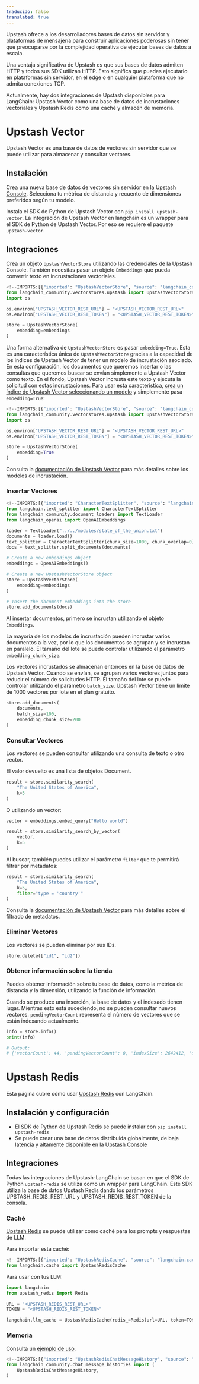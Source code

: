 ```yaml
---
traducido: falso
translated: true
---
```


Upstash ofrece a los desarrolladores bases de datos sin servidor y plataformas de mensajería para construir aplicaciones poderosas sin tener que preocuparse por la complejidad operativa de ejecutar bases de datos a escala.

Una ventaja significativa de Upstash es que sus bases de datos admiten HTTP y todos sus SDK utilizan HTTP.
Esto significa que puedes ejecutarlo en plataformas sin servidor, en el edge o en cualquier plataforma que no admita conexiones TCP.

Actualmente, hay dos integraciones de Upstash disponibles para LangChain:
Upstash Vector como una base de datos de incrustaciones vectoriales y Upstash Redis como una caché y almacén de memoria.

# Upstash Vector

Upstash Vector es una base de datos de vectores sin servidor que se puede utilizar para almacenar y consultar vectores.

## Instalación

Crea una nueva base de datos de vectores sin servidor en la [Upstash Console](https://console.upstash.com/vector).
Selecciona tu métrica de distancia y recuento de dimensiones preferidos según tu modelo.

Instala el SDK de Python de Upstash Vector con `pip install upstash-vector`.
La integración de Upstash Vector en langchain es un wrapper para el SDK de Python de Upstash Vector. Por eso se requiere el paquete `upstash-vector`.

## Integraciones

Crea un objeto `UpstashVectorStore` utilizando las credenciales de la Upstash Console.
También necesitas pasar un objeto `Embeddings` que pueda convertir texto en incrustaciones vectoriales.

```python
<!--IMPORTS:[{"imported": "UpstashVectorStore", "source": "langchain_community.vectorstores.upstash", "docs": "https://api.python.langchain.com/en/latest/vectorstores/langchain_community.vectorstores.upstash.UpstashVectorStore.html", "title": "Upstash Vector"}]-->
from langchain_community.vectorstores.upstash import UpstashVectorStore
import os

os.environ["UPSTASH_VECTOR_REST_URL"] = "<UPSTASH_VECTOR_REST_URL>"
os.environ["UPSTASH_VECTOR_REST_TOKEN"] = "<UPSTASH_VECTOR_REST_TOKEN>"

store = UpstashVectorStore(
    embedding=embeddings
)
```

Una forma alternativa de `UpstashVectorStore` es pasar `embedding=True`. Esta es una característica única
de `UpstashVectorStore` gracias a la capacidad de los índices de Upstash Vector
de tener un modelo de incrustación asociado. En esta configuración, los documentos que queremos insertar o
las consultas que queremos buscar se envían simplemente a Upstash Vector como texto. En el fondo,
Upstash Vector incrusta este texto y ejecuta la solicitud con estas incrustaciones. Para usar esta
característica, [crea un índice de Upstash Vector seleccionando un modelo](https://upstash.com/docs/vector/features/embeddingmodels#using-a-model)
y simplemente pasa `embedding=True`:

```python
<!--IMPORTS:[{"imported": "UpstashVectorStore", "source": "langchain_community.vectorstores.upstash", "docs": "https://api.python.langchain.com/en/latest/vectorstores/langchain_community.vectorstores.upstash.UpstashVectorStore.html", "title": "Upstash Vector"}]-->
from langchain_community.vectorstores.upstash import UpstashVectorStore
import os

os.environ["UPSTASH_VECTOR_REST_URL"] = "<UPSTASH_VECTOR_REST_URL>"
os.environ["UPSTASH_VECTOR_REST_TOKEN"] = "<UPSTASH_VECTOR_REST_TOKEN>"

store = UpstashVectorStore(
    embedding=True
)
```

Consulta la [documentación de Upstash Vector](https://upstash.com/docs/vector/features/embeddingmodels)
para más detalles sobre los modelos de incrustación.

### Insertar Vectores

```python
<!--IMPORTS:[{"imported": "CharacterTextSplitter", "source": "langchain.text_splitter", "docs": "https://api.python.langchain.com/en/latest/character/langchain_text_splitters.character.CharacterTextSplitter.html", "title": "Upstash Vector"}, {"imported": "TextLoader", "source": "langchain_community.document_loaders", "docs": "https://api.python.langchain.com/en/latest/document_loaders/langchain_community.document_loaders.text.TextLoader.html", "title": "Upstash Vector"}, {"imported": "OpenAIEmbeddings", "source": "langchain_openai", "docs": "https://api.python.langchain.com/en/latest/embeddings/langchain_openai.embeddings.base.OpenAIEmbeddings.html", "title": "Upstash Vector"}]-->
from langchain.text_splitter import CharacterTextSplitter
from langchain_community.document_loaders import TextLoader
from langchain_openai import OpenAIEmbeddings

loader = TextLoader("../../modules/state_of_the_union.txt")
documents = loader.load()
text_splitter = CharacterTextSplitter(chunk_size=1000, chunk_overlap=0)
docs = text_splitter.split_documents(documents)

# Create a new embeddings object
embeddings = OpenAIEmbeddings()

# Create a new UpstashVectorStore object
store = UpstashVectorStore(
    embedding=embeddings
)

# Insert the document embeddings into the store
store.add_documents(docs)
```

Al insertar documentos, primero se incrustan utilizando el objeto `Embeddings`.

La mayoría de los modelos de incrustación pueden incrustar varios documentos a la vez, por lo que los documentos se agrupan y se incrustan en paralelo.
El tamaño del lote se puede controlar utilizando el parámetro `embedding_chunk_size`.

Los vectores incrustados se almacenan entonces en la base de datos de Upstash Vector. Cuando se envían, se agrupan varios vectores juntos para reducir el número de solicitudes HTTP.
El tamaño del lote se puede controlar utilizando el parámetro `batch_size`. Upstash Vector tiene un límite de 1000 vectores por lote en el plan gratuito.

```python
store.add_documents(
    documents,
    batch_size=100,
    embedding_chunk_size=200
)
```

### Consultar Vectores

Los vectores se pueden consultar utilizando una consulta de texto o otro vector.

El valor devuelto es una lista de objetos Document.

```python
result = store.similarity_search(
    "The United States of America",
    k=5
)
```

O utilizando un vector:

```python
vector = embeddings.embed_query("Hello world")

result = store.similarity_search_by_vector(
    vector,
    k=5
)
```

Al buscar, también puedes utilizar el parámetro `filter` que te permitirá filtrar por metadatos:

```python
result = store.similarity_search(
    "The United States of America",
    k=5,
    filter="type = 'country'"
)
```

Consulta la [documentación de Upstash Vector](https://upstash.com/docs/vector/features/filtering)
para más detalles sobre el filtrado de metadatos.

### Eliminar Vectores

Los vectores se pueden eliminar por sus IDs.

```python
store.delete(["id1", "id2"])
```

### Obtener información sobre la tienda

Puedes obtener información sobre tu base de datos, como la métrica de distancia y la dimensión, utilizando la función de información.

Cuando se produce una inserción, la base de datos y el indexado tienen lugar. Mientras esto está sucediendo, no se pueden consultar nuevos vectores. `pendingVectorCount` representa el número de vectores que se están indexando actualmente.

```python
info = store.info()
print(info)

# Output:
# {'vectorCount': 44, 'pendingVectorCount': 0, 'indexSize': 2642412, 'dimension': 1536, 'similarityFunction': 'COSINE'}
```

# Upstash Redis

Esta página cubre cómo usar [Upstash Redis](https://upstash.com/redis) con LangChain.

## Instalación y configuración

- El SDK de Python de Upstash Redis se puede instalar con `pip install upstash-redis`
- Se puede crear una base de datos distribuida globalmente, de baja latencia y altamente disponible en la [Upstash Console](https://console.upstash.com)

## Integraciones

Todas las integraciones de Upstash-LangChain se basan en que el SDK de Python `upstash-redis` se utiliza como un wrapper para LangChain.
Este SDK utiliza la base de datos Upstash Redis dando los parámetros UPSTASH_REDIS_REST_URL y UPSTASH_REDIS_REST_TOKEN de la consola.

### Caché

[Upstash Redis](https://upstash.com/redis) se puede utilizar como caché para los prompts y respuestas de LLM.

Para importar esta caché:

```python
<!--IMPORTS:[{"imported": "UpstashRedisCache", "source": "langchain.cache", "docs": "https://api.python.langchain.com/en/latest/cache/langchain_community.cache.UpstashRedisCache.html", "title": "Upstash Vector"}]-->
from langchain.cache import UpstashRedisCache
```

Para usar con tus LLM:

```python
import langchain
from upstash_redis import Redis

URL = "<UPSTASH_REDIS_REST_URL>"
TOKEN = "<UPSTASH_REDIS_REST_TOKEN>"

langchain.llm_cache = UpstashRedisCache(redis_=Redis(url=URL, token=TOKEN))
```

### Memoria

Consulta un [ejemplo de uso](/docs/integrations/memory/upstash_redis_chat_message_history).

```python
<!--IMPORTS:[{"imported": "UpstashRedisChatMessageHistory", "source": "langchain_community.chat_message_histories", "docs": "https://api.python.langchain.com/en/latest/chat_message_histories/langchain_community.chat_message_histories.upstash_redis.UpstashRedisChatMessageHistory.html", "title": "Upstash Vector"}]-->
from langchain_community.chat_message_histories import (
    UpstashRedisChatMessageHistory,
)
```
